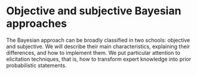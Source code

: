 # Objective and subjective Bayesian approaches

The Bayesian approach can be broadly classified in two schools: objective and subjective. We will describe their main characteristics, explaining their differences, and how to implement them. We put particular attention to elicitation techniques, that is, how to transform expert knowledge into prior probabilistic statements. 